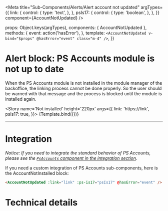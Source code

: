 

<Meta
  title="Sub-Components/Alerts/Alert account not updated"
  argTypes={{
    link: {
      control: {
        type: 'text',
      },
    },
    psIs17: {
      control: {
        type: 'boolean',
      },
    },
  }}
  component={AccountNotUpdated} />

  props: Object.keys(argTypes),
  components: { AccountNotUpdated },
  methods: {
    event: action('hasError'),
  },
  template: `<AccountNotUpdated v-bind="$props" @hasError="event" class="m-4" />`,
})

# Alert block: PS Accounts module is not up to date

When the PS Accounts module is not installed in the module manager of the backoffice, the
linking process cannot be done properly. So the user should be warned with that message
and the process is blocked until the module is installed again.

<Story
  name='Not installed'
  height='220px'
  args={{
    link: 'https://link',
    psIs17: true,
  }}>
  {Template.bind({})}
</Story>

---
# Integration

_Notice: If you need to integrate the standard behavior of PS Accounts, please see the
[`PsAccounts` component in the integration section](?path=/docs/integration-psaccounts-panel--connected)._

If you need a custom integration of PS Accounts sub-components, here is the AccountNotInstalled block:

```html
<AccountNotUpdated :link="link" :ps-is17="psIs17" @hasError="event" />
```

# Technical details

<Description of={AccountNotUpdated} />
<Props of={AccountNotUpdated} />

